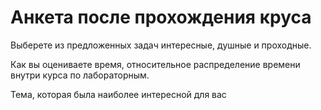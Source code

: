 # Анкета после прохождения круса

Выберете из предложенных задач интересные, душные и проходные. 

Как вы оцениваете время, относительное распределение времени внутри курса по лабораторным.

Тема, которая была наиболее интересной для вас
